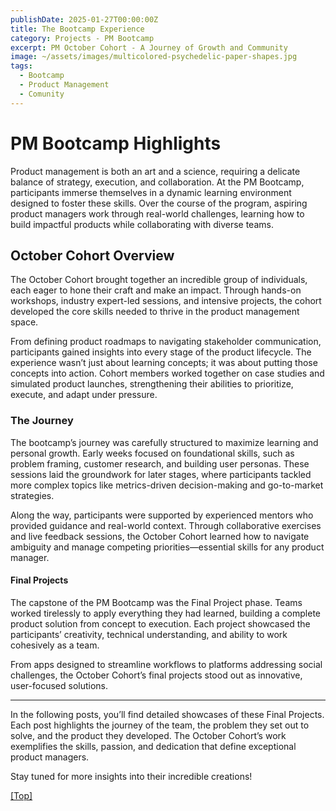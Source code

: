 ```yaml
---
publishDate: 2025-01-27T00:00:00Z
title: The Bootcamp Experience
category: Projects - PM Bootcamp
excerpt: PM October Cohort - A Journey of Growth and Community
image: ~/assets/images/multicolored-psychedelic-paper-shapes.jpg
tags:
  - Bootcamp
  - Product Management
  - Comunity
---
```



# PM Bootcamp Highlights

Product management is both an art and a science, requiring a delicate balance of strategy, execution, and collaboration. At the PM Bootcamp, participants immerse themselves in a dynamic learning environment designed to foster these skills. Over the course of the program, aspiring product managers work through real-world challenges, learning how to build impactful products while collaborating with diverse teams.

## October Cohort Overview

The October Cohort brought together an incredible group of individuals, each eager to hone their craft and make an impact. Through hands-on workshops, industry expert-led sessions, and intensive projects, the cohort developed the core skills needed to thrive in the product management space.

From defining product roadmaps to navigating stakeholder communication, participants gained insights into every stage of the product lifecycle. The experience wasn’t just about learning concepts; it was about putting those concepts into action. Cohort members worked together on case studies and simulated product launches, strengthening their abilities to prioritize, execute, and adapt under pressure.

### The Journey

The bootcamp’s journey was carefully structured to maximize learning and personal growth. Early weeks focused on foundational skills, such as problem framing, customer research, and building user personas. These sessions laid the groundwork for later stages, where participants tackled more complex topics like metrics-driven decision-making and go-to-market strategies.

Along the way, participants were supported by experienced mentors who provided guidance and real-world context. Through collaborative exercises and live feedback sessions, the October Cohort learned how to navigate ambiguity and manage competing priorities—essential skills for any product manager.

#### Final Projects

The capstone of the PM Bootcamp was the Final Project phase. Teams worked tirelessly to apply everything they had learned, building a complete product solution from concept to execution. Each project showcased the participants’ creativity, technical understanding, and ability to work cohesively as a team.

From apps designed to streamline workflows to platforms addressing social challenges, the October Cohort’s final projects stood out as innovative, user-focused solutions.

---

In the following posts, you’ll find detailed showcases of these Final Projects. Each post highlights the journey of the team, the problem they set out to solve, and the product they developed. The October Cohort’s work exemplifies the skills, passion, and dedication that define exceptional product managers.

Stay tuned for more insights into their incredible creations!

[[Top]](#top)
